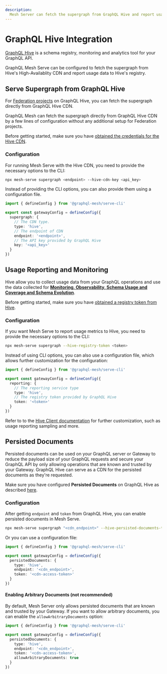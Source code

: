 ```yaml
---
description:
  Mesh Server can fetch the supergraph from GraphQL Hive and report usage data to Hive's registry.
---
```


# GraphQL Hive Integration


[GraphQL Hive](https://the-guild.dev/graphql/hive) is a schema registry, monitoring and analytics
tool for your GraphQL API.

GraphQL Mesh Serve can be configured to fetch the supergraph from Hive's High-Availablity CDN and
report usage data to Hive's registry.

## Serve Supergraph from GraphQL Hive

For [Federation projects](https://the-guild.dev/graphql/hive/docs/get-started/apollo-federation) on
GraphQL Hive, you can fetch the supergraph directly from GraphQL Hive CDN.

GraphQL Mesh can fetch the supergraph directly from GraphQL Hive CDN by a few lines of configuration
without any additional setup for Federation projects.

Before getting started, make sure you have
[obtained the credentials for the Hive CDN](https://the-guild.dev/graphql/hive/docs/features/high-availability-cdn#cdn-access-tokens).

### Configuration

For running Mesh Serve with the Hive CDN, you need to provide the necessary options to the CLI:

```sh filename="Run the Mesh Serve CLI"
npx mesh-serve supergraph <endpoint> --hive-cdn-key <api_key>
```

Instead of providing the CLI options, you can also provide them using a configuration file.

```ts filename="mesh.config.ts"
import { defineConfig } from '@graphql-mesh/serve-cli'

export const gatewayConfig = defineConfig({
  supergraph: {
    // The CDN type.
    type: 'hive',
    // The endpoint of CDN
    endpoint: '<endpoint>',
    // The API key provided by GraphQL Hive
    key: '<api_key>'
  }
})
```

## Usage Reporting and Monitoring

Hive allow you to collect usage data from your GraphQL operations and use the data collected for
[**Monitoring, Observability, Schema Usage and Coverage and Schema Evolution**](https://the-guild.dev/graphql/hive/docs/features/usage-reporting).

Before getting started, make sure you have
[obtained a registry token from Hive](https://the-guild.dev/graphql/hive/docs/get-started/apollo-federation#hive-cli-access-token).

### Configuration

If you want Mesh Serve to report usage metrics to Hive, you need to provide the necessary options to
the CLI:

```sh filename="Run the Mesh Serve CLI"
npx mesh-serve supergraph --hive-registry-token <token>
```

Instead of using CLI options, you can also use a configuration file, which allows further
customization for the configuration:

```ts filename="mesh.config.ts"
import { defineConfig } from '@graphql-mesh/serve-cli'

export const gatewayConfig = defineConfig({
  reporting: {
    // The reporting service type
    type: 'hive',
    // The registry token provided by GraphQL Hive
    token: '<token>'
  }
})
```

Refer to to the
[Hive Client documentation](https://the-guild.dev/graphql/hive/docs/api-reference/client#configuration)
for further customization, such as usage reporting sampling and more.

## Persisted Documents

Persisted documents can be used on your GraphQL server or Gateway to reduce the payload size of your
GraphQL requests and secure your GraphQL API by only allowing operations that are known and trusted
by your Gateway. GraphQL Hive can serve as a CDN for the persisted documents as they're requested.

Make sure you have configured **Persisted Documents** on GraphQL Hive as described
[here](https://the-guild.dev/graphql/hive/docs/features/app-deployments#persisted-documents-on-graphql-server-and-gateway).

### Configuration

After getting `endpoint` and `token` from GraphQL Hive, you can enable persisted documents in Mesh
Serve.

```sh filename="Run the Mesh Serve CLI"
npx mesh-serve supergraph "<cdn_endpoint>" --hive-persisted-documents-token "<cdn_access_token>" < endpoint > --hive-persisted-documents-endpoint
```

Or you can use a configuration file:

```ts filename="mesh.config.ts"
import { defineConfig } from '@graphql-mesh/serve-cli'

export const gatewayConfig = defineConfig({
  persistedDocuments: {
    type: 'hive',
    endpoint: '<cdn_endpoint>',
    token: '<cdn-access-token>'
  }
})
```

#### Enabling Arbitrary Documents (not recommended)

By default, Mesh Server only allows persisted documents that are known and trusted by your Gateway.
If you want to allow arbitrary documents, you can enable the `allowArbitraryDocuments` option:

```ts filename="mesh.config.ts"
import { defineConfig } from '@graphql-mesh/serve-cli'

export const gatewayConfig = defineConfig({
  persistedDocuments: {
    type: 'hive',
    endpoint: '<cdn_endpoint>',
    token: '<cdn-access-token>',
    allowArbitraryDocuments: true
  }
})
```
